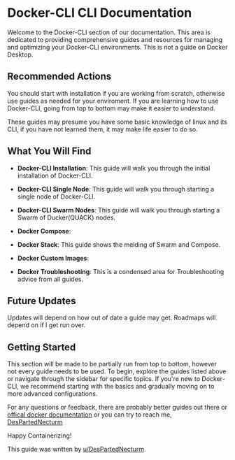 # Docker-CLI CLI Documentation

Welcome to the Docker-CLI section of our documentation. This area is dedicated
to providing comprehensive guides and resources for managing and optimizing your
Docker-CLI environments. This is not a guide on Docker Desktop.

## Recommended Actions

You should start with installation if you are working from scratch, otherwise
use guides as needed for your enviroment. If you are learning how to use
Docker-CLI, going from top to bottom may make it easier to understand.

These guides may presume you have some basic knowledge of linux and its CLI, if
you have not learned them, it may make life easier to do so.

## What You Will Find

- **Docker-CLI Installation**: This guide will walk you through the initial
  installation of Docker-CLI.

- **Docker-CLI Single Node**: This guide will walk you through starting a single
  node of Docker-CLI.

- **Docker-CLI Swarm Nodes**: This guide will walk you through starting a Swarm
  of Ducker(QUACK) nodes.

- **Docker Compose**:

- **Docker Stack**: This guide shows the melding of Swarm and Compose.

- **Docker Custom Images**:

- **Docker Troubleshooting**: This is a condensed area for Troubleshooting
  advice from all guides.

## Future Updates

Updates will depend on how out of date a guide may get. Roadmaps will depend on
if I get run over.

## Getting Started

This section will be made to be partially run from top to bottom, however not
every guide needs to be used. To begin, explore the guides listed above or
navigate through the sidebar for specific topics. If you're new to Docker-CLI,
we recommend starting with the basics and gradually moving on to more advanced
configurations.

For any questions or feedback, there are probably better guides out there or
[offical docker documentation](https://docs.docker.com/) or you can try to reach
me, [DesPartedNecturm](https://github.com/DesPartedNecturm)

Happy Containerizing!

This guide was written by
[u/DesPartedNecturm](https://github.com/DesPartedNecturm).
